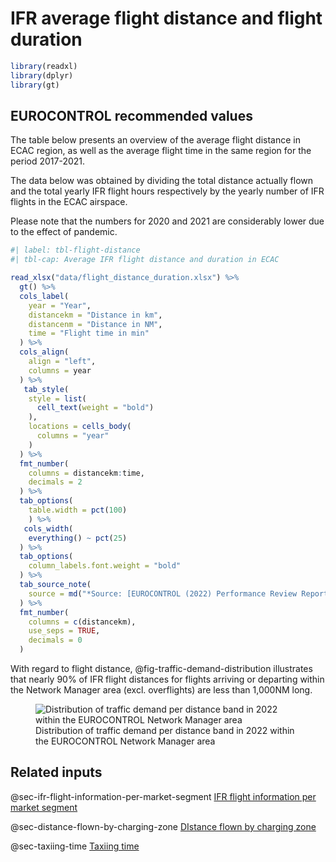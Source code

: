 # IFR average flight distance and flight duration {#sec-if-average-flight-distance-and-flight-duration}

```r
library(readxl)
library(dplyr)
library(gt)
```

## EUROCONTROL recommended values

The table below presents an overview of the average flight distance in ECAC region,
as well as the average flight time in the same region for the period 2017-2021.

The data below was obtained by dividing the total distance actually flown and 
the total yearly IFR flight hours respectively by the yearly number of IFR
flights in the ECAC airspace.

Please note that the numbers for 2020 and 2021 are considerably lower 
due to the effect of pandemic.

```r
#| label: tbl-flight-distance
#| tbl-cap: Average IFR flight distance and duration in ECAC

read_xlsx("data/flight_distance_duration.xlsx") %>% 
  gt() %>% 
  cols_label(
    year = "Year",
    distancekm = "Distance in km",
    distancenm = "Distance in NM",
    time = "Flight time in min"
  ) %>% 
  cols_align(
    align = "left",
    columns = year
  ) %>% 
   tab_style(
    style = list(
      cell_text(weight = "bold")
    ),
    locations = cells_body(
      columns = "year"
    )
  ) %>% 
  fmt_number(
    columns = distancekm:time,
    decimals = 2
  ) %>% 
  tab_options(
    table.width = pct(100)
    ) %>% 
   cols_width(
    everything() ~ pct(25)
  ) %>% 
  tab_options(
    column_labels.font.weight = "bold"
  ) %>% 
  tab_source_note(
    source = md("*Source: [EUROCONTROL (2022) Performance Review Report (PRR) 2021](https://www.eurocontrol.int/publication/performance-review-report-prr-2021); [EUROCONTROL (2022) Performance Review Report (PRR) 2020](https://www.eurocontrol.int/publication/performance-review-report-prr-2020); [STATFOR Interactive Dashboard](https://ext.eurocontrol.int/analytics/saw.dll?Dashboard)*")
  ) %>% 
  fmt_number(
    columns = c(distancekm),
    use_seps = TRUE,
    decimals = 0
  )
```

With regard to flight distance, @fig-traffic-demand-distribution illustrates that nearly 90% of
IFR flight distances for flights arriving or departing within the Network Manager 
area (excl. overflights) are less than 1,000NM long.

![Distribution of traffic demand per distance band in 2022 within the EUROCONTROL Network Manager area](figures/traffic_demand_distribution.svg){#fig-traffic-demand-distribution}

## Related inputs

@sec-ifr-flight-information-per-market-segment [IFR flight information per market segment](#sec-ifr-flight-information-per-market-segment)

@sec-distance-flown-by-charging-zone [DIstance flown by charging zone](#sec-distance-flown-by-charging-zone)

@sec-taxiing-time [Taxiing time](#sec-taxiing-time)